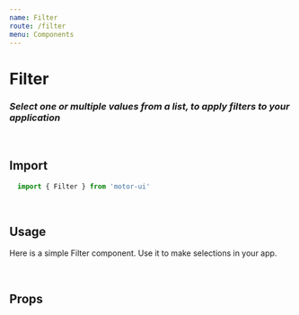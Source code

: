 ```yaml
---
name: Filter
route: /filter
menu: Components
---
```


<h1 style={{ margin: '0px' }}>Filter</h1>
<h3 style={{ margin: '0px' }}><em>Select one or multiple values from a list, to apply filters to your application</em></h3>

<br />

## Import

```javascript
  import { Filter } from 'motor-ui'
```

<br />

## Usage

Here is a simple Filter component. Use it to make selections in your app.


<Playground>
    <div style={{width: "200px"}}>
    <Motor config={config} theme={night}>
    <Filter
        label="Vehicle Type" dimension={['Vehicle Type']}
        size='small'
        width='100%'
    />
    </Motor>
    </div>
</Playground>

<br />


## Props

<Props of={Filter} />

<br />


